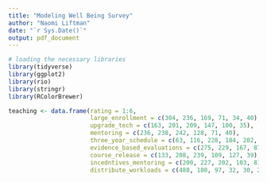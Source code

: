 ```yaml
---
title: "Modeling Well Being Survey"
author: "Naomi Liftman"
date: "`r Sys.Date()`"
output: pdf_document
---
```


```r
# loading the necessary libraries
library(tidyverse)
library(ggplot2)
library(rio)
library(stringr)
library(RColorBrewer)
```

```r
teaching <- data.frame(rating = 1:6,
                       large_enrollment = c(304, 236, 169, 71, 34, 40),
                       upgrade_tech = c(163, 201, 209, 147, 100, 35),
                       mentoring = c(236, 238, 242, 128, 71, 40),
                       three_year_schedule = c(63, 116, 228, 184, 202, 62),
                       evidence_based_evaluations = c(275, 229, 167, 87, 63, 34),
                       course_release = c(133, 208, 239, 109, 127, 39),
                       incedntives_mentoring = c(200, 227, 202, 103, 81, 42),
                       distribute_workloads = c(488, 180, 97, 32, 30, 28))
```

